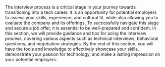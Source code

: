 The interview process is a critical stage in your journey towards transitioning into a tech career. It is an opportunity for potential employers to assess your skills, experience, and cultural fit, while also allowing you to evaluate the company and its offerings. To successfully navigate this stage and secure a job offer, it is essential to be well-prepared and confident. In this section, we will provide guidance and tips for acing the interview process, covering various aspects such as technical interviews, behavioral questions, and negotiation strategies. By the end of this section, you will have the tools and knowledge to effectively showcase your skills, demonstrate your passion for technology, and make a lasting impression on your potential employers.
